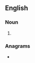 ==English==

===Noun===
{{head|en|noun form}}

# {{plural of|unction|lang=en}}

===Anagrams===
* {{anagrams|en|a=cinnostu|nonictus|scuntion}}